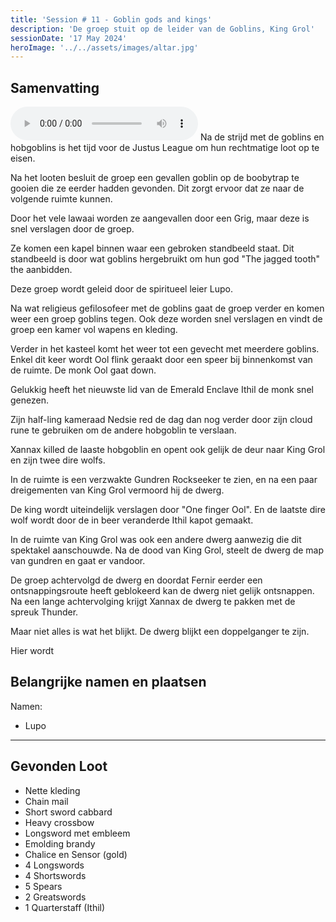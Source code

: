 ```yaml
---
title: 'Session # 11 - Goblin gods and kings'
description: 'De groep stuit op de leider van de Goblins, King Grol'
sessionDate: '17 May 2024'
heroImage: '../../assets/images/altar.jpg'
---
```



## Samenvatting

<audio controls>
  <source src={audio} type="audio/mpeg" />
  Your browser does not support the audio element.
</audio>
Na de strijd met de goblins en hobgoblins is het tijd voor de Justus League om hun rechtmatige
loot op te eisen.

Na het looten besluit de groep een gevallen goblin op de boobytrap te gooien die ze eerder hadden gevonden. Dit zorgt ervoor dat ze naar de volgende ruimte kunnen.

Door het vele lawaai worden ze aangevallen door een Grig, maar deze is snel verslagen door de groep.

Ze komen een kapel binnen waar een gebroken standbeeld staat. Dit standbeeld is door wat goblins hergebruikt om hun god "The jagged tooth" the aanbidden.

Deze groep wordt geleid door de spiritueel leier Lupo.

Na wat religieus gefilosofeer met de goblins gaat de groep verder en komen weer een groep goblins tegen. Ook deze worden snel verslagen en vindt de groep een kamer vol wapens en kleding.

Verder in het kasteel komt het weer tot een gevecht met meerdere goblins. Enkel dit keer wordt Ool flink geraakt door een speer bij binnenkomst van de ruimte. De monk Ool gaat down.

Gelukkig heeft het nieuwste lid van de Emerald Enclave Ithil de monk snel genezen.

Zijn half-ling kameraad Nedsie red de dag dan nog verder door zijn cloud rune te gebruiken om de andere hobgoblin te verslaan.

Xannax killed de laaste hobgoblin en opent ook gelijk de deur naar King Grol en zijn twee dire wolfs.

In de ruimte is een verzwakte Gundren Rockseeker te zien, en na een paar dreigementen van King Grol vermoord hij de dwerg.

De king wordt uiteindelijk verslagen door "One finger Ool". En de laatste dire wolf wordt door de in beer veranderde Ithil kapot gemaakt.

In de ruimte van King Grol was ook een andere dwerg aanwezig die dit spektakel aanschouwde. Na de dood van King Grol, steelt de dwerg de map van gundren en gaat er vandoor.

De groep achtervolgd de dwerg en doordat Fernir eerder een ontsnappingsroute heeft geblokeerd kan de dwerg niet gelijk ontsnappen. Na een lange achtervolging krijgt Xannax de dwerg te pakken met de spreuk Thunder.

Maar niet alles is wat het blijkt. De dwerg blijkt een doppelganger te zijn.

Hier wordt

## Belangrijke namen en plaatsen

Namen:

- Lupo

---

## Gevonden Loot

- Nette kleding
- Chain mail
- Short sword cabbard
- Heavy crossbow
- Longsword met embleem
- Emolding brandy
- Chalice en Sensor (gold)
- 4 Longswords
- 4 Shortswords
- 5 Spears
- 2 Greatswords
- 1 Quarterstaff (Ithil)
